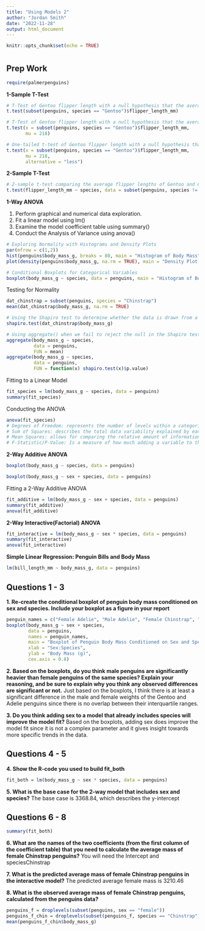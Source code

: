 ```yaml
---
title: "Using Models 2"
author: "Jordan Smith"
date: "2022-11-28"
output: html_document
---
```


```r
knitr::opts_chunk$set(echo = TRUE)
```

# {.tabset}

## Prep Work
```r
require(palmerpenguins)
```

**1-Sample T-Test**

```r
# T-Test of Gentoo flipper length with a null hypothesis that the average flipper length is 0 and an alternative hypothesis that the average flipper length is not 0.
t.test(subset(penguins, species == "Gentoo")$flipper_length_mm)

# T-Test of Gentoo flipper length with a null hypothesis that the average flipper length is 218 mm and an alternative hypothesis that the average flipper length is not 218 mm.
t.test(x = subset(penguins, species == "Gentoo")$flipper_length_mm,
       mu = 218)

# One-tailed t-test of Gentoo flipper length with a null hypothesis that the average flipper length is 218 mm and an alternative hypothesis that the average flipper length is less than 218 mm.
t.test(x = subset(penguins, species == "Gentoo")$flipper_length_mm,
       mu = 218,
       alternative = "less")
```

**2-Sample T-Test**

```r
# 2-sample t-test comparing the average flipper lengths of Gentoo and Chinstrap penguins with a null hypothesis that there is no significant difference in flipper lengths and an alternative hypothesis that there is a significant difference in flipper lengths.
t.test(flipper_length_mm ~ species, data = subset(penguins, species != "Chinstrap"))
```

**1-Way ANOVA**

1. Perform graphical and numerical data exploration.
2. Fit a linear model using lm()
3. Examine the model coefficient table using summary()
4. Conduct the Analysis of Variance using anova()

```r
# Exploring Normality with Histograms and Density Plots
par(mfrow = c(1,2))
hist(penguins$body_mass_g, breaks = 80, main = "Histogram of Body Mass", xlab = "Body Mass (g)")
plot(density(penguins$body_mass_g, na.rm = TRUE), main = "Density Plot of Body Mass")

# Conditional Boxplots for Categorical Variables
boxplot(body_mass_g ~ species, data = penguins, main = "Histogram of Body Mass", ylab = "Body Mass (g)", cex.axis = 0.9)
```

Testing for Normality 

```r
dat_chinstrap = subset(penguins, species = "Chinstrap")
mean(dat_chinstrap$body_mass_g, na.rm = TRUE)

# Using the Shapiro test to determine whether the data is drawn from a normally-distributed population
shapiro.test(dat_chinstrap$body_mass_g)

# Using aggregate() when we fail to reject the null in the Shapiro test
aggregate(body_mass_g ~ species, 
          data = penguins, 
          FUN = mean)
aggregate(body_mass_g ~ species,
          data = penguins,
          FUN = function(x) shapiro.test(x)$p.value)
```

Fitting to a Linear Model

```r
fit_species = lm(body_mass_g ~ species, data = penguins)
summary(fit_species)
```

Conducting the ANOVA

```r
anova(fit_species)
# Degrees of Freedom: represents the number of levels within a categorical variable
# Sum of Squares: describes the total data variability explained by each predictor variable. Total sum squares measures the total variability.
# Mean Squares: allows for comparing the relative amount of information that each factor explains. (Is the sum sq but adjusted by the DOF)
# F-Statistic/P-Value: Is a measure of how much adding a variable to the model improves the model fit
```

**2-Way Additive ANOVA**

```r
boxplot(body_mass_g ~ species, data = penguins)

boxplot(body_mass_g ~ sex + species, data = penguins)
```

Fitting a 2-Way Additive ANOVA

```r
fit_additive = lm(body_mass_g ~ sex + species, data = penguins)
summary(fit_additive)
anova(fit_additive)
```

**2-Way Interactive(Factorial) ANOVA**

```r
fit_interactive = lm(body_mass_g ~ sex * species, data = penguins)
summary(fit_interactive)
anova(fit_interactive)
```

**Simple Linear Regression: Penguin Bills and Body Mass**

```r
lm(bill_length_mm ~ body_mass_g, data = penguins)
```

## Questions 1 - 3
**1. Re-create the conditional boxplot of penguin body mass conditioned on sex and species. Include your boxplot as a figure in your report**

```r
penguin_names = c("Female Adelie", "Male Adelie", "Female Chinstrap", "Male Chinstrap", "Female Gentoo", "Male Gentoo")
boxplot(body_mass_g ~ sex + species, 
        data = penguins, 
        names = penguin_names, 
        main = "Boxplot of Penguin Body Mass Conditioned on Sex and Species", 
        xlab = "Sex:Species", 
        ylab = "Body Mass (g)", 
        cex.axis = 0.8)
```

**2. Based on the boxplots, do you think male penguins are significantly heavier than female penguins of the same species? Explain your reasoning, and be sure to explain why you think any observed differences are significant or not.**
Just based on the boxplots, I think there is at least a significant difference in the male and female weights of the Gentoo and Adelie penguins since there is no overlap between their interquartile ranges.

**3. Do you think adding sex to a model that already includes species will improve the model fit?**
Based on the boxplots, adding sex does improve the model fit since it is not a complex parameter and it gives insight towards more specific trends in the data.

## Questions 4 - 5
**4. Show the R-code you used to build fit_both**

```r
fit_both = lm(body_mass_g ~ sex * species, data = penguins)
```

**5. What is the base case for the 2-way model that includes sex and species?**
The base case is 3368.84, which describes the y-intercept

## Questions 6 - 8

```r
summary(fit_both)
```

**6. What are the names of the two coefficients (from the first column of the coefficient table) that you need to calculate the average mass of female Chinstrap penguins?**
You will need the Intercept and speciesChinstrap

**7. What is the predicted average mass of female Chinstrap penguins in the interactive model?**
The predicted average female mass is 3210.46

**8. What is the observed average mass of female Chinstrap penguins, calculated from the penguins data?**

```r
penguins_f = droplevels(subset(penguins, sex == "female"))
penguins_f_chin = droplevels(subset(penguins_f, species == "Chinstrap"))
mean(penguins_f_chin$body_mass_g)
```